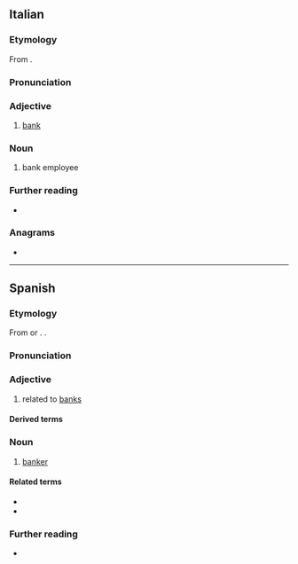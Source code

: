 {{also|bancário}}
==Italian==

===Etymology===
From {{suffix|it|banca|-ario}}.

===Pronunciation===
{{it-pr|bancàrio}}

===Adjective===
{{it-adj}}

# {{lb|it|relational}} [[bank]]

===Noun===
{{it-noun|m|f=bancaria}}

# bank employee

===Further reading===
* {{R:it:Treccani}}

===Anagrams===
* {{anagrams|it|a=aabcinor|carbonai|rabicano}}

----

==Spanish==

===Etymology===
From {{suffix|es|banca|-ario}} or {{suffix|es|banco|-ario}}. {{doublet|es|banquero}}.

===Pronunciation===
{{es-pr}}

===Adjective===
{{es-adj}}

# related to [[bank]]s {{gloss|financial institution}}

====Derived terms====
{{der2|es
|cuenta bancaria
|recibo bancario}}

===Noun===
{{es-noun|m|f=+}}

# [[banker]]

====Related terms====
* {{l|es|banco}}
* {{l|es|banquero}}

===Further reading===
* {{R:es:DRAE}}